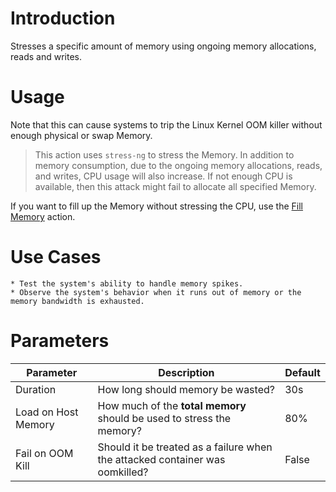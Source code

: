 # Introduction

Stresses a specific amount of memory using ongoing memory allocations, reads and writes.

# Usage

Note that this can cause systems to trip the Linux Kernel OOM killer without enough physical or swap Memory.

> This action uses `stress-ng` to stress the Memory. In addition to memory consumption, due to the ongoing memory allocations, reads, and writes, CPU usage will also increase.
> If not enough CPU is available, then this attack might fail to allocate all specified Memory.

If you want to fill up the Memory without stressing the CPU, use the [Fill Memory](/action/com.steadybit.extension_container.fill_mem) action.

# Use Cases

    * Test the system's ability to handle memory spikes.
    * Observe the system's behavior when it runs out of memory or the memory bandwidth is exhausted.

# Parameters

| Parameter           | Description                                                                  | Default |
|---------------------|------------------------------------------------------------------------------|---------|
| Duration            | How long should memory be wasted?                                            | 30s     |
| Load on Host Memory | How much of the **total memory** should be used to stress the memory?        | 80%     |
| Fail on OOM Kill    | Should it be treated as a failure when the attacked container was oomkilled? | False   |
